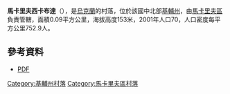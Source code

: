{{coord|50|36|22|N|29|38|7|E|scale:30000|display=title}}

'''馬卡里夫西卡布達'''（{{lang-uk|Макарівська Буда}}），是[[烏克蘭|烏克蘭]]的村落，位於該國中北部[[基輔州|基輔州]]，由[[馬卡里夫區|馬卡里夫區]]負責管轄，面積0.09平方公里，海拔高度153米，2001年人口70，人口密度每平方公里752.9人。

==參考資料==
*[http://buket.ucoz.com/MV_PDF/2012/8-12.pdf PDF] {{Wayback|url=http://buket.ucoz.com/MV_PDF/2012/8-12.pdf |date=20160306055630 }}

{{DEFAULTSORT:Макарівська Буда}}
[[Category:基輔州村落|Category:基輔州村落]]
[[Category:馬卡里夫區村落|Category:馬卡里夫區村落]]


{{Kiev-geo-stub}}